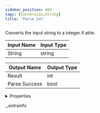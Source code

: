 ```yaml
---
sidebar_position: 483
tags: [Conversion,String]
title: 'Parse Int'
---
```


Converts the input string to a integer if able.



<IChip uuid="00b49995-a322-47a3-a32b-5530f2ba7fed" />

| Input Name | Input Type |
|-----------|-----------|
| String | string |

| Output Name | Output Type |
|-----------|-----------|
| Result | int |
| Parse Success | bool |


<details>
  <summary>Properties</summary>
  <div>
    <div>
    <table>
      <thead>
        <tr>
          <th>Room availability:</th>
          <th>Available everywhere</th>
        </tr>
        <tr>
          <th>Is beta required?</th>
          <th>No</th>
        </tr>
        <tr>
          <th>Is this chip a trolling risk?</th>
          <th>No</th>
        </tr>
        <tr>
          <th>Is this chip a role assignment risk?</th>
          <th>No</th>
        </tr>
        <tr>
          <th>Chip UUID</th>
          <th>00b49995-a322-47a3-a32b-5530f2ba7fed</th>
        </tr>
      </thead>
    </table>
    </div>
  </div>
</details>

._extrainfo